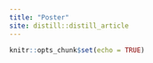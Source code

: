```yaml
---
title: "Poster"
site: distill::distill_article
---
```


```r
knitr::opts_chunk$set(echo = TRUE)
```

